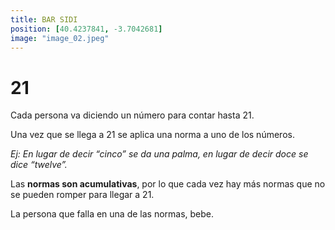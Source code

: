 ```yaml
---
title: BAR SIDI
position: [40.4237841, -3.7042681]
image: "image_02.jpeg"
---
```


# 21

Cada persona va diciendo un número para contar hasta 21.

Una vez que se llega a 21 se aplica una norma a uno de los números.

_Ej: En lugar de decir “cinco” se da una palma, en lugar de decir doce se dice “twelve”._

Las **normas son acumulativas**, por lo que cada vez hay más normas que no se pueden romper para llegar a 21.

La persona que falla en una de las normas, bebe.

